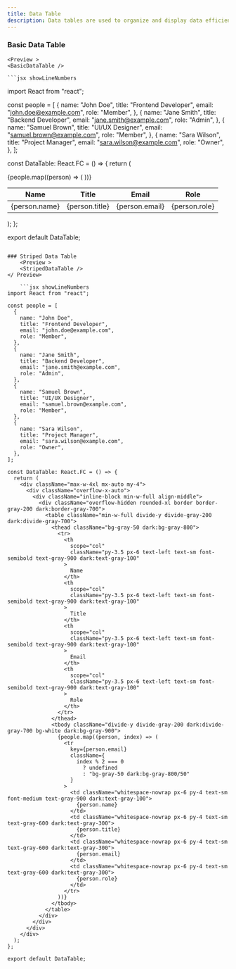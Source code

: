 ```yaml
---
title: Data Table
description: Data tables are used to organize and display data efficiently.
---
```


### Basic Data Table
    <Preview >
    <BasicDataTable />
</Preview>

    ```jsx showLineNumbers
import React from "react";

const people = [
  {
    name: "John Doe",
    title: "Frontend Developer",
    email: "john.doe@example.com",
    role: "Member",
  },
  {
    name: "Jane Smith",
    title: "Backend Developer",
    email: "jane.smith@example.com",
    role: "Admin",
  },
  {
    name: "Samuel Brown",
    title: "UI/UX Designer",
    email: "samuel.brown@example.com",
    role: "Member",
  },
  {
    name: "Sara Wilson",
    title: "Project Manager",
    email: "sara.wilson@example.com",
    role: "Owner",
  },
];

const DataTable: React.FC = () => {
  return (
    <div className="max-w-4xl mx-auto my-4">
      <div className="overflow-x-auto">
        <div className="inline-block min-w-full align-middle">
          <div className="overflow-hidden rounded-xl bg-white dark:bg-gray-900 shadow-sm">
            <table className="min-w-full divide-y divide-gray-200 dark:divide-gray-700">
              <thead className="bg-gray-50 dark:bg-gray-800">
                <tr>
                  <th
                    scope="col"
                    className="py-3.5 px-6 text-left text-sm font-semibold text-gray-900 dark:text-gray-100"
                  >
                    Name
                  </th>
                  <th
                    scope="col"
                    className="py-3.5 px-6 text-left text-sm font-semibold text-gray-900 dark:text-gray-100"
                  >
                    Title
                  </th>
                  <th
                    scope="col"
                    className="py-3.5 px-6 text-left text-sm font-semibold text-gray-900 dark:text-gray-100"
                  >
                    Email
                  </th>
                  <th
                    scope="col"
                    className="py-3.5 px-6 text-left text-sm font-semibold text-gray-900 dark:text-gray-100"
                  >
                    Role
                  </th>
                </tr>
              </thead>
              <tbody className="divide-y divide-gray-200 dark:divide-gray-700">
                {people.map((person) => (
                  <tr key={person.email}>
                    <td className="whitespace-nowrap px-6 py-4 text-sm font-medium text-gray-900 dark:text-gray-100">
                      {person.name}
                    </td>
                    <td className="whitespace-nowrap px-6 py-4 text-sm text-gray-600 dark:text-gray-300">
                      {person.title}
                    </td>
                    <td className="whitespace-nowrap px-6 py-4 text-sm text-gray-600 dark:text-gray-300">
                      {person.email}
                    </td>
                    <td className="whitespace-nowrap px-6 py-4 text-sm text-gray-600 dark:text-gray-300">
                      {person.role}
                    </td>
                  </tr>
                ))}
              </tbody>
            </table>
          </div>
        </div>
      </div>
    </div>
  );
};

export default DataTable;
```

### Striped Data Table
    <Preview >
    <StripedDataTable />
</ Preview>

    ```jsx showLineNumbers
import React from "react";

const people = [
  {
    name: "John Doe",
    title: "Frontend Developer",
    email: "john.doe@example.com",
    role: "Member",
  },
  {
    name: "Jane Smith",
    title: "Backend Developer",
    email: "jane.smith@example.com",
    role: "Admin",
  },
  {
    name: "Samuel Brown",
    title: "UI/UX Designer",
    email: "samuel.brown@example.com",
    role: "Member",
  },
  {
    name: "Sara Wilson",
    title: "Project Manager",
    email: "sara.wilson@example.com",
    role: "Owner",
  },
];

const DataTable: React.FC = () => {
  return (
    <div className="max-w-4xl mx-auto my-4">
      <div className="overflow-x-auto">
        <div className="inline-block min-w-full align-middle">
          <div className="overflow-hidden rounded-xl border border-gray-200 dark:border-gray-700">
            <table className="min-w-full divide-y divide-gray-200 dark:divide-gray-700">
              <thead className="bg-gray-50 dark:bg-gray-800">
                <tr>
                  <th
                    scope="col"
                    className="py-3.5 px-6 text-left text-sm font-semibold text-gray-900 dark:text-gray-100"
                  >
                    Name
                  </th>
                  <th
                    scope="col"
                    className="py-3.5 px-6 text-left text-sm font-semibold text-gray-900 dark:text-gray-100"
                  >
                    Title
                  </th>
                  <th
                    scope="col"
                    className="py-3.5 px-6 text-left text-sm font-semibold text-gray-900 dark:text-gray-100"
                  >
                    Email
                  </th>
                  <th
                    scope="col"
                    className="py-3.5 px-6 text-left text-sm font-semibold text-gray-900 dark:text-gray-100"
                  >
                    Role
                  </th>
                </tr>
              </thead>
              <tbody className="divide-y divide-gray-200 dark:divide-gray-700 bg-white dark:bg-gray-900">
                {people.map((person, index) => (
                  <tr
                    key={person.email}
                    className={
                      index % 2 === 0
                        ? undefined
                        : "bg-gray-50 dark:bg-gray-800/50"
                    }
                  >
                    <td className="whitespace-nowrap px-6 py-4 text-sm font-medium text-gray-900 dark:text-gray-100">
                      {person.name}
                    </td>
                    <td className="whitespace-nowrap px-6 py-4 text-sm text-gray-600 dark:text-gray-300">
                      {person.title}
                    </td>
                    <td className="whitespace-nowrap px-6 py-4 text-sm text-gray-600 dark:text-gray-300">
                      {person.email}
                    </td>
                    <td className="whitespace-nowrap px-6 py-4 text-sm text-gray-600 dark:text-gray-300">
                      {person.role}
                    </td>
                  </tr>
                ))}
              </tbody>
            </table>
          </div>
        </div>
      </div>
    </div>
  );
};

export default DataTable;
```